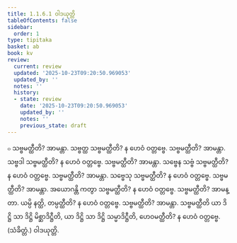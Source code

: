 ```yaml
---
title: 1.1.6.1 ဝါဒယုတ္တိ
tableOfContents: false
sidebar:
  order: 1
type: tipitaka
basket: ab
book: kv
review:
  current: review
  updated: '2025-10-23T09:20:50.969053'
  updated_by: ''
  notes: ''
  history:
  - state: review
    date: '2025-10-23T09:20:50.969053'
    updated_by: ''
    notes: ''
    previous_state: draft
---
```



<ReviewStatus review={frontmatter.review} showDetails={true} />

<HypothesisAnnotation frontmatter={frontmatter} />

<DynamicBreadcrumb />

<Division number="282" book="kv" e="ch" v="32" p="96">

<Paragraph number="622" book="kv">
๐ သဗ္ဗမတ္ထီတိ? အာမန္တာ. သဗ္ဗတ္ထ သဗ္ဗမတ္ထီတိ? န ဟေဝံ ဝတ္တဗ္ဗေ. သဗ္ဗမတ္ထီတိ? အာမန္တာ. သဗ္ဗဒါ သဗ္ဗမတ္ထီတိ? န ဟေဝံ ဝတ္တဗ္ဗေ. သဗ္ဗမတ္ထီတိ? အာမန္တာ. သဗ္ဗေန သဗ္ဗံ သဗ္ဗမတ္ထီတိ? န ဟေဝံ ဝတ္တဗ္ဗေ. သဗ္ဗမတ္ထီတိ? အာမန္တာ. သဗ္ဗေသု သဗ္ဗမတ္ထီတိ? န ဟေဝံ ဝတ္တဗ္ဗေ. သဗ္ဗမတ္ထီတိ? အာမန္တာ. အယောဂန္တိ ကတွာ သဗ္ဗမတ္ထီတိ? န ဟေဝံ ဝတ္တဗ္ဗေ. သဗ္ဗမတ္ထီတိ? အာမန္တာ. ယမ္ပိ နတ္ထိ, တမ္ပတ္ထီတိ? န ဟေဝံ ဝတ္တဗ္ဗေ. သဗ္ဗမတ္ထီတိ? အာမန္တာ. သဗ္ဗမတ္ထီတိ ယာ ဒိဋ္ဌိ သာ ဒိဋ္ဌိ မိစ္ဆာဒိဋ္ဌီတိ, ယာ ဒိဋ္ဌိ သာ ဒိဋ္ဌိ သမ္မာဒိဋ္ဌီတိ, ဟေဝမတ္ထီတိ? န ဟေဝံ ဝတ္တဗ္ဗေ. (သံခိတ္တံ.)

</Paragraph>
</Division>

<Paragraph number="623" type="center" book="kv">
ဝါဒယုတ္တိ.
</Paragraph>